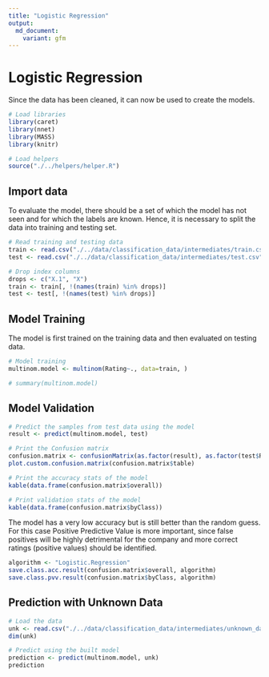 ```yaml
---
title: "Logistic Regression"
output:
  md_document:
    variant: gfm
---
```


# Logistic Regression

Since the data has been cleaned, it can now be used to create the models.

```r
# Load libraries
library(caret)
library(nnet)
library(MASS)
library(knitr)

# Load helpers
source("./../helpers/helper.R")
```

## Import data

To evaluate the model, there should be a set of which the model has not seen and for which the labels are known. Hence, it is necessary to split the data into training and testing set.

```r
# Read training and testing data
train <- read.csv("./../data/classification_data/intermediates/train.csv")
test <- read.csv("./../data/classification_data/intermediates/test.csv")

# Drop index columns
drops <- c("X.1", "X")
train <- train[, !(names(train) %in% drops)]
test <- test[, !(names(test) %in% drops)]
```

## Model Training

The model is first trained on the training data and then evaluated on testing data.

```r
# Model training
multinom.model <- multinom(Rating~., data=train, )
```

```r
# summary(multinom.model)
```

## Model Validation

```r
# Predict the samples from test data using the model
result <- predict(multinom.model, test)

# Print the Confusion matrix
confusion.matrix <- confusionMatrix(as.factor(result), as.factor(test$Rating))
plot.custom.confusion.matrix(confusion.matrix$table)
```

```r
# Print the accuracy stats of the model
kable(data.frame(confusion.matrix$overall))
```

```r
# Print validation stats of the model
kable(data.frame(confusion.matrix$byClass))
```

The model has a very low accuracy but is still better than the random guess. For this case Positive Predictive Value is more important, since false positives will be highly detrimental for the company and more correct ratings (positive values) should be identified.

```r
algorithm <- "Logistic.Regression"
save.class.acc.result(confusion.matrix$overall, algorithm)
save.class.pvv.result(confusion.matrix$byClass, algorithm)
```

## Prediction with Unknown Data

```r
# Load the data
unk <- read.csv("./../data/classification_data/intermediates/unknown_data.csv")
dim(unk)

# Predict using the built model
prediction <- predict(multinom.model, unk)
prediction
```
